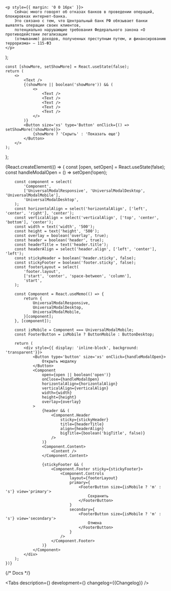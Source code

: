 


<Meta title='Components/UniversalModal' id='UniversalModal' />

    <p style={{ margin: '0 0 16px' }}>
        Сейчас много говорят об отказах банков в проведении операций, блокировках интернет-банка.
        Это связано с тем, что Центральный банк РФ обязывает банки выявлять операции своих клиентов,
        потенциально нарушающие требования Федерального закона «О противодействии легализации
        (отмыванию) доходов, полученных преступным путем, и финансированию терроризма» — 115-ФЗ
    </p>
);

    const [showMore, setShowMore] = React.useState(false);
    return (
        <>
            <Text />
            {(showMore || boolean('showMore')) && (
                <>
                    <Text />
                    <Text />
                    <Text />
                    <Text />
                    <Text />
                </>
            )}
            <Button size='xs' type='Button' onClick={() => setShowMore(!showMore)}>
                {showMore ? 'Скрыть' : 'Показать еще'}
            </Button>
        </>
    );
};

<Story name='UniversalModal'>
    {React.createElement(() => {
        const [open, setOpen] = React.useState(false);
        const handleModalOpen = () => setOpen(!open);

        const component = select(
            'Component',
            ['UniversalModalResponsive', 'UniversalModalDesktop', 'UniversalModalMobile'],
            'UniversalModalDesktop',
        );
        const horizontalAlign = select('horizontalAlign', ['left', 'center', 'right'], 'center');
        const verticalAlign = select('verticalAlign', ['top', 'center', 'bottom'], 'center');
        const width = text('width', '500');
        const height = text('height', '500');
        const overlay = boolean('overlay', true);
        const header = boolean('header', true);
        const headerTitle = text('header.title');
        const headerAlign = select('header.align', ['left', 'center'], 'left');
        const stickyHeader = boolean('header.sticky', false);
        const stickyFooter = boolean('footer.sticky', false);
        const footerLayout = select(
            'footer.layout',
            ['start', 'center', 'space-between', 'column'],
            'start',
        );

        const Component = React.useMemo(() => {
            return {
                UniversalModalResponsive,
                UniversalModalDesktop,
                UniversalModalMobile,
            }[component];
        }, [component]);

        const isMobile = Component === UniversalModalMobile;
        const FooterButton = isMobile ? ButtonMobile : ButtonDesktop;

        return (
            <div style={{ display: 'inline-block', background: 'transparent'}}>
                <Button type='button' size='xs' onClick={handleModalOpen}>
                    Открыть модалку
                </Button>
                <Component
                    open={open || boolean('open')}
                    onClose={handleModalOpen}
                    horizontalAlign={horizontalAlign}
                    verticalAlign={verticalAlign}
                    width={width}
                    height={height}
                    overlay={overlay}
                >
                    {header && (
                        <Component.Header
                            sticky={stickyHeader}
                            title={headerTitle}
                            align={headerAlign}
                            bigTitle={boolean('bigTitle', false)}
                        />
                    )}
                    <Component.Content>
                        <Content />
                    </Component.Content>

                    {stickyFooter && (
                        <Component.Footer sticky={stickyFooter}>
                            <Component.Controls
                                layout={footerLayout}
                                primary={
                                    <FooterButton size={isMobile ? 'm' : 's'} view='primary'>
                                        Сохранить
                                    </FooterButton>
                                }
                                secondary={
                                    <FooterButton size={isMobile ? 'm' : 's'} view='secondary'>
                                        Отмена
                                    </FooterButton>
                                }
                            />
                        </Component.Footer>
                    )}
                </Component>
            </div>
        );
    })}

</Story>

{/* Docs */}

<ComponentHeader
    name='UniversalModal'
    children='Модальное окно. Используется для отображения контента в модальном слое.'
/>

<Tabs
    description={<Description />}
    development={<Development />}
    changelog={<Markdown>{Changelog}</Markdown>}
/>
